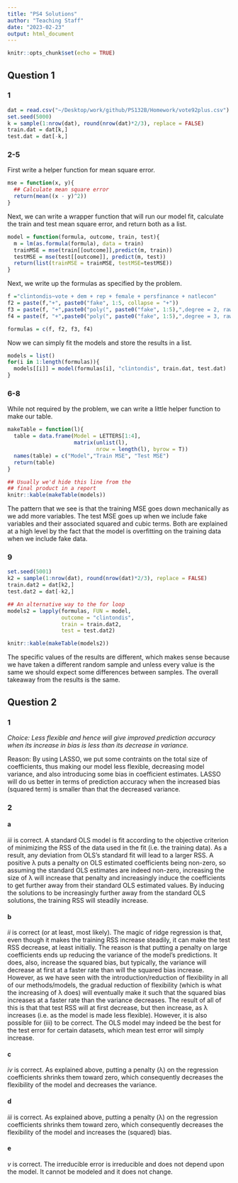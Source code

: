 ```yaml
---
title: "PS4 Solutions"
author: "Teaching Staff"
date: "2023-02-23"
output: html_document
---
```


```r
knitr::opts_chunk$set(echo = TRUE)
```

## Question 1 

### 1 

```r
dat = read.csv("~/Desktop/work/github/PS132B/Homework/vote92plus.csv")
set.seed(5000)
k = sample(1:nrow(dat), round(nrow(dat)*2/3), replace = FALSE)
train.dat = dat[k,]
test.dat = dat[-k,]
```

### 2-5 

First write a helper function for mean square error.

```r
mse = function(x, y){
  ## Calculate mean square error 
  return(mean((x - y)^2))
}

```

Next, we can write a wrapper function that will run our model fit, calculate the train and test mean square error, and return both as a list. 

```r
model = function(formula, outcome, train, test){
  m = lm(as.formula(formula), data = train)
  trainMSE = mse(train[[outcome]],predict(m, train))
  testMSE = mse(test[[outcome]], predict(m, test))
  return(list(trainMSE = trainMSE, testMSE=testMSE))
}
```

Next, we write up the formulas as specified by the problem.

```r
f ="clintondis~vote + dem + rep + female + persfinance + natlecon"
f2 = paste(f,"+", paste0("fake", 1:5, collapse = "+"))
f3 = paste(f, "+",paste0("poly(", paste0("fake", 1:5),",degree = 2, raw = TRUE)", collapse = "+"))
f4 = paste(f, "+",paste0("poly(", paste0("fake", 1:5),",degree = 3, raw = TRUE)", collapse = "+"))

formulas = c(f, f2, f3, f4)
```

Now we can simply fit the models and store the results in a list.

```r
models = list()
for(i in 1:length(formulas)){
  models[[i]] = model(formulas[i], "clintondis", train.dat, test.dat)
}
```


### 6-8 

While not required by the problem, we can write a little helper function to make our table. 

```r
makeTable = function(l){
  table = data.frame(Model = LETTERS[1:4],
                     matrix(unlist(l),
                            nrow = length(l), byrow = T))
  names(table) = c("Model","Train MSE", "Test MSE")
  return(table)
}

```

```r
## Usually we'd hide this line from the 
## final product in a report 
knitr::kable(makeTable(models))
```


The pattern that we see is that the training MSE goes down mechanically as we add more variables. The test MSE goes up when we include fake variables and their associated squared and cubic terms. Both are explained at a high level by the fact that the model is overfitting on the training data when we include fake data. 

### 9 

```r
set.seed(5001)
k2 = sample(1:nrow(dat), round(nrow(dat)*2/3), replace = FALSE)
train.dat2 = dat[k2,]
test.dat2 = dat[-k2,]

## An alternative way to the for loop 
models2 = lapply(formulas, FUN = model, 
                 outcome = "clintondis",
                 train = train.dat2, 
                 test = test.dat2)

```

```r
knitr::kable(makeTable(models2))
```

The specific values of the results are different, which makes sense because we have taken a different random sample and unless every value is the same we should expect some differences between samples. The overall takeaway from the results is the same. 

## Question 2 

### 1 

*Choice: Less flexible and hence will give improved prediction accuracy when its increase in bias is less than its decrease in variance.*

Reason: By using LASSO, we put some contraints on the total size of coefficients, thus making our model less flexible, decreasing model variance, and also introducing some bias in coefficient estimates. LASSO will do us better in terms of prediction accuracy when the increased bias (squared term) is smaller than that the decreased variance.

### 2

#### a

*iii* is correct. A standard OLS model is fit according to the objective criterion of minimizing the RSS of the data used in the fit (i.e. the training data). As a result, any deviation from OLS’s standard fit will lead to a larger RSS. A positive λ puts a penalty on OLS estimated coefficients being non-zero, so assuming the standard OLS estimates are indeed non-zero, increasing the size of λ will increase that penalty and increasingly induce the coefficients to get further away from their standard OLS estimated values. By inducing the solutions to be increasingly further away from the standard OLS solutions, the training RSS will steadily increase.

#### b

*ii* is correct (or at least, most likely). The magic of ridge regression is that, even though it makes the training RSS increase steadily, it can make the test RSS decrease, at least initially. The reason is that putting a penalty on large coefficients ends up reducing the variance of the model’s predictions. It does, also, increase the squared bias, but typically, the variance will decrease at first at a faster rate than will the squared bias increase. However, as we have seen with the introduction/reduction of flexibility in all of our methods/models, the gradual reduction of flexibility (which is what the increasing of λ does) will eventually make it such that the squared bias increases at a faster rate than the variance decreases. The result of all of this is that that test RSS will at first decrease, but then increase, as λ increases (i.e. as the model is made less flexible). However, it is also possible for (iii) to be correct. The OLS model may indeed be the best for the test error for certain datasets, which mean test error will simply increase.

#### c

*iv* is correct. As explained above, putting a penalty (λ) on the regression coefficients shrinks them toward zero, which consequently decreases the flexibility of the model and decreases the variance.

#### d

*iii* is correct. As explained above, putting a penalty (λ) on the regression coefficients shrinks them toward zero, which consequently decreases the flexibility of the model and increases the (squared) bias.

#### e

*v* is correct. The irreducible error is irreducible and does not depend upon the model. It cannot be modeled and it does not change.


